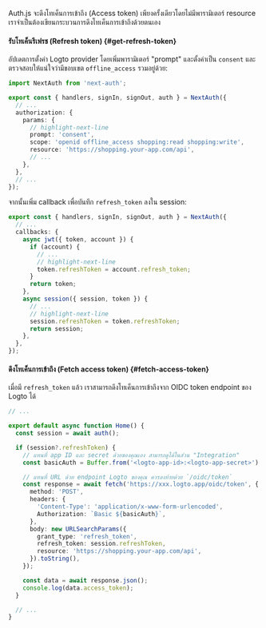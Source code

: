 Auth.js จะดึงโทเค็นการเข้าถึง (Access token) เพียงครั้งเดียวโดยไม่มีพารามิเตอร์ resource เราจำเป็นต้องเขียนกระบวนการดึงโทเค็นการเข้าถึงด้วยตนเอง

#### รับโทเค็นรีเฟรช (Refresh token) \{#get-refresh-token}

อัปเดตการตั้งค่า Logto provider โดยเพิ่มพารามิเตอร์ "prompt" และตั้งค่าเป็น `consent` และตรวจสอบให้แน่ใจว่ามีขอบเขต `offline_access` รวมอยู่ด้วย:

```ts title="./auth.ts"
import NextAuth from 'next-auth';

export const { handlers, signIn, signOut, auth } = NextAuth({
  // ...
  authorization: {
    params: {
      // highlight-next-line
      prompt: 'consent',
      scope: 'openid offline_access shopping:read shopping:write',
      resource: 'https://shopping.your-app.com/api',
      // ...
    },
  },
  // ...
});
```

จากนั้นเพิ่ม callback เพื่อบันทึก `refresh_token` ลงใน session:

```ts title="./auth.ts"
export const { handlers, signIn, signOut, auth } = NextAuth({
  // ...
  callbacks: {
    async jwt({ token, account }) {
      if (account) {
        // ...
        // highlight-next-line
        token.refreshToken = account.refresh_token;
      }
      return token;
    },
    async session({ session, token }) {
      // ...
      // highlight-next-line
      session.refreshToken = token.refreshToken;
      return session;
    },
  },
});
```

#### ดึงโทเค็นการเข้าถึง (Fetch access token) \{#fetch-access-token}

เมื่อมี `refresh_token` แล้ว เราสามารถดึงโทเค็นการเข้าถึงจาก OIDC token endpoint ของ Logto ได้

```ts title="./app/page.tsx"
// ...

export default async function Home() {
  const session = await auth();

  if (session?.refreshToken) {
    // แทนที่ app ID และ secret ด้วยของคุณเอง สามารถดูได้ในส่วน "Integration"
    const basicAuth = Buffer.from('<logto-app-id>:<logto-app-secret>').toString('base64');

    // แทนที่ URL ด้วย endpoint Logto ของคุณ ควรลงท้ายด้วย `/oidc/token`
    const response = await fetch('https://xxx.logto.app/oidc/token', {
      method: 'POST',
      headers: {
        'Content-Type': 'application/x-www-form-urlencoded',
        Authorization: `Basic ${basicAuth}`,
      },
      body: new URLSearchParams({
        grant_type: 'refresh_token',
        refresh_token: session.refreshToken,
        resource: 'https://shopping.your-app.com/api',
      }).toString(),
    });

    const data = await response.json();
    console.log(data.access_token);
  }

  // ...
}
```
